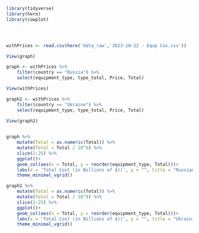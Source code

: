```r
library(tidyverse)
library(here)
library(cowplot)




withPrices <- read.csv(here('data_raw','2023-10-22 - Equp Cas.csv'))

View(graph)

graph <- withPrices %>% 
    filter(country == "Russia") %>% 
    select(equipment_type, type_total, Price, Total)

View(withPrices)

graph2 <- withPrices %>% 
    filter(country == "Ukraine") %>% 
    select(equipment_type, type_total, Price, Total)

View(graph2)
    

graph %>% 
    mutate(Total = as.numeric(Total)) %>% 
    mutate(Total = Total / 10^9) %>%
    slice(2:25) %>% 
    ggplot()+
    geom_col(aes(x = Total, y = reorder(equipment_type, Total)))+
    labs(x = 'Total Cost (in Billions of $))', y = "", title = "Russian Equipment Losses", subtitle = "In the War in Ukraine")+
    theme_minimal_vgrid()

graph2 %>% 
    mutate(Total = as.numeric(Total)) %>% 
    mutate(Total = Total / 10^9) %>%
    slice(2:25) %>% 
    ggplot()+
    geom_col(aes(x = Total, y = reorder(equipment_type, Total)))+
    labs(x = 'Total Cost (in Billions of $))', y = "", title = "Ukrainian Equipment Losses", subtitle = "In the War in Ukraine")+
    theme_minimal_vgrid()
    


```